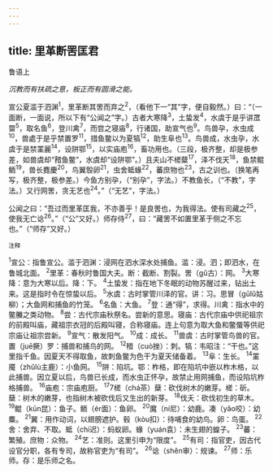 ```yaml
---
---
---
```

title: 里革断罟匡君
---



鲁语上

*沉教而有扶疏之意，板正而有圆滑之能。*

宣公夏滥于泗渊<sup>1</sup>，里革断其罟而弃之<sup>2</sup>，（看他下一“其”字，便自毅然。）曰：“（一面断，一面说，所以下有“公闻之”字。）古者大寒降<sup>3</sup>，土蛰发<sup>4</sup>，水虞于是乎讲罛罶<sup>5</sup>，取名鱼<sup>6</sup>，登川禽<sup>7</sup>，而尝之寝庙<sup>8</sup>，行诸国，助宣气也<sup>9</sup>。鸟兽孕，水虫成<sup>10</sup>，兽處于是乎禁置罗<sup>11</sup>，措鱼鳖以为夏犒<sup>12</sup>，助生阜也<sup>13</sup>。鸟兽成，水虫孕，水虞于是禁罣麗<sup>14</sup>，设阱鄂<sup>15</sup>，以实庙庖<sup>16</sup>，畜功用也。（三段，极齐整，却是极参差，如兽虞却“矠鱼鳖”，水虞却“设阱鄂”。）且夫山不槎糵<sup>17</sup>，泽不伐天<sup>18</sup>，鱼禁鲲鲕<sup>19</sup>，兽长麑慶<sup>20</sup>，鸟翼彀卵<sup>21</sup>，虫舍蚳蝝<sup>22</sup>，蕃庶物也<sup>23</sup>，古之训也。（换笔再写，极齐整，极参差。）今鱼方别孕，（“别孕”，字法。）不教鱼长，（“不教”，字法。）又行网罟，贪无艺也<sup>24</sup>。”（“无艺”，字法。）

公闻之曰：“吾过而里革匡我，不亦善乎！是良罟也，为我得法。使有司藏之<sup>25</sup>，使我无亡谂<sup>26</sup>。”（“公”又好。）师存侍<sup>27</sup>，曰：“藏罟不如置里革于侧之不忘也。”（“师存”又好。）

<sup>注释</sup>

<sup>1</sup>宣公：指鲁宣公。滥于泗渊：浸网在泗水深水处捕鱼。滥：浸。泗；即泗水，在鲁城北面。
<sup>2</sup>里革：春秋时鲁国大夫。断：截断、割裂。罟（gǔ古）：网。
<sup>3</sup>大寒降：意为大寒以后。降：下。
<sup>4</sup>土蛰发：指在地下冬眠的动物苏醒过来，钻出土来。这是指时令在惊蛰以后。
<sup>5</sup>水虞：古时掌管川泽的官。讲：习。思冒（gūlǔ姑柳）；大鱼网和捕鱼的竹笼。
<sup>6</sup>名鱼：大鱼。
<sup>7</sup>登：通“得”，求得。川禽：指水中的鳖螣之类动物。
<sup>8</sup>尝：古代宗庙秋祭名。尝新的意思。寝庙：古代宗庙中供祀祖宗的前殿叫庙，藏祖宗衣冠的后殿叫寝，合称寝庙。连上句意为取大鱼和鳖蜃等供祀宗庙让祖宗尝新。
<sup>9</sup>宣气：散发阳气。
<sup>10</sup>成：成长。
<sup>11</sup>兽虞：古时掌管鸟兽的官。置（juē撅）罗：捕兽和捕鸟的网。
<sup>12</sup>稓（cuò挫）：刺。犒：韦昭注：“干也。”这里指千鱼。因夏天不得取鱼，故刺鱼鳖为色干为夏天储备着。
<sup>13</sup>阜：生长。
<sup>14</sup>罣魇（zhǔlù主鹿）：小鱼网。
<sup>15</sup>阱：陷坑。鄂：柞格，即在陷坑中嵌以柞木格，以此捕兽。因立夏以后，鸟兽已长成，而水虫正怀孕，故禁止用网捕鱼，而设陷坑柞格捕兽。
<sup>16</sup>庙庖：宗庙庖厨。
<sup>17</sup>7槎（chá茶）蘖：砍伐树木的嫩芽。槎：斫。蘖：树木的嫩芽，也指树木被砍伐后又生出的新芽。
<sup>18</sup>伐夭：砍伐初生的草木。
<sup>19</sup>鲲（kūn昆）：鱼子。鲕（ér面）：鱼卵。
<sup>20</sup>魔（ní尼）：幼鹿。凑（yǎo咬）：幼麋。
<sup>21</sup>翼：用作动词，以翅膀遮护。毂（kòu扣）：待哺食的幼鸟。卵：鸟蛋。
<sup>22</sup>舍：舍弃、不取。蚳（chí迟）：蚂蚁卵。蝝（yuán袁）：未生翅的蝗子。
<sup>23</sup>蕃：繁殖。庶物：众物。
<sup>24</sup>艺：准则。这里引申为“限度”。
<sup>25</sup>有司：指官吏，因古代设官分职，各有专司，故称官吏为“有司”。
<sup>26</sup>谂（shěn审）：规谏。
<sup>27</sup>师：乐师。存：是乐师之名。